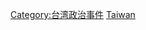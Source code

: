 {{catmore}}
{{Commonscat|Elections in Taiwan}}

[[Category:台湾政治事件|Category:台湾政治事件]]
[[Category:亞洲選舉|Taiwan]]